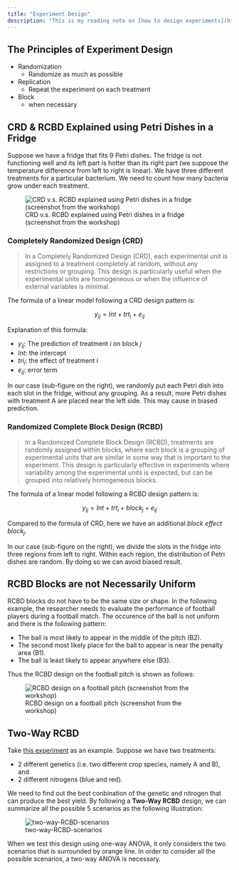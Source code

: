 ```yaml
---
title: "Experiment Design"
description: "This is my reading note on [how to design experiments](https://schmidtpaul.github.io/dsfair_quarto/ch/summaryarticles/designingexperiments.html). Additional content from the online workshop in Sep. 2024 is included."
---
```


## The Principles of Experiment Design
* Randomization
  * Randomize as much as possible
* Replication
  * Repeat the experiment on each treatment
* Block
  * when necessary

## CRD & RCBD Explained using Petri Dishes in a Fridge

Suppose we have a fridge that fits 9 Petri dishes. The fridge is not functioning well and its left part is hotter than its right part (we suppose the temperature difference from left to right is linear). We have three different treatments for a particular bacterium. We need to count how many bacteria grow under each treatment.

![CRD v.s. RCBD explained using Petri dishes in a fridge (screenshot from the workshop)](/img/CRD-vs-RCBD.png)

### Completely Randomized Design (CRD)

> In a Completely Randomized Design (CRD), each experimental unit is assigned to a treatment completely at random, without any restrictions or grouping. This design is particularly useful when the experimental units are homogeneous or when the influence of external variables is minimal.

The formula of a linear model following a CRD design pattern is:

$$
y_{ij} = Int + trt_i + e_{ij}
$$

Explanation of this formula: 

* $y_{ij}$: The prediction of treatment $i$ on block $j$
* $Int$: the intercept
* $tri_i$: the effect of treatment $i$
* $e_{ij}$: error term

In our case (sub-figure on the right), we randomly put each Petri dish into each slot in the fridge, without any grouping. As a result, more Petri dishes with treatment A are placed near the left side. This may cause in biased prediction.

### Randomized Complete Block Design (RCBD)

> In a Randomized Complete Block Design (RCBD), treatments are randomly assigned within blocks, where each block is a grouping of experimental units that are similar in some way that is important to the experiment. This design is particularly effective in experiments where variability among the experimental units is expected, but can be grouped into relatively homogeneous blocks.

The formula of a linear model following a RCBD design pattern is:

$$
y_{ij} = Int + trt_i + block_j + e_{ij}
$$

Compared to the formula of CRD, here we have an additional *block effect* $block_j$.

In our case (sub-figure on the right), we divide the slots in the fridge into three regions from left to right. Within each region, the distribution of Petri dishes are random. By doing so we can avoid biased result.

## RCBD Blocks are not Necessarily Uniform

RCBD blocks do not have to be the same size or shape. In the following example, the researcher needs to evaluate the performance of football players during a football match. The occurence of the ball is not uniform and there is the following pattern: 

* The ball is most likely to appear in the middle of the pitch (B2).
* The second most likely place for the ball to appear is near the penalty area (B1).
* The ball is least likely to appear anywhere else (B3).

Thus the RCBD design on the football pitch is shown as follows: 

![RCBD design on a football pitch (screenshot from the workshop)](/img/RCBD-football-pitch.png)

## Two-Way RCBD

Take [this experiment](https://schmidtpaul.github.io/dsfair_quarto/ch/exan/simple/rcbd_gomezgomez1984.html) as an example. Suppose we have two treatments:

* 2 different genetics (i.e. two different crop species, namely A and B), and
* 2 different nitrogens (blue and red).

We need to find out the best conbination of the genetic and nitrogen that can produce the best yield. By following a **Two-Way RCBD** design, we can summarize all the possible 5 scenarios as the following illustration:

![two-way-RCBD-scenarios](/img/two-way-RCBD-scenarios.png)

When we test this design using one-way ANOVA, it only considers the two scenarios that is surrounded by orange line. In order to consider all the possible scenarios, a two-way ANOVA is necessary.
